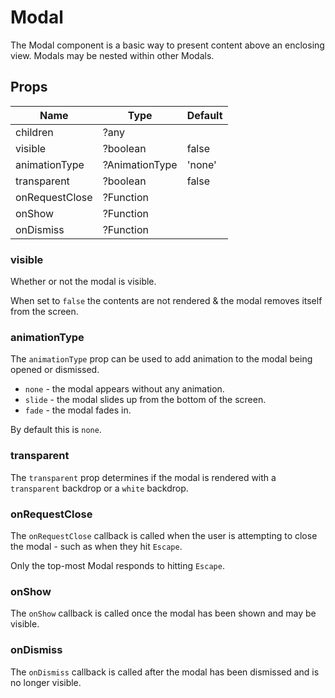 
<Meta title="Components|Modal" />

# Modal

The Modal component is a basic way to present content above an enclosing view.
Modals may be nested within other Modals.

## Props

| Name                      | Type           | Default |
| ------------------------- | -------------- | ------- |
| children                  | ?any           | |
| visible                   | ?boolean       | false |
| animationType             | ?AnimationType | 'none' |
| transparent               | ?boolean       | false |
| onRequestClose            | ?Function      | |
| onShow                    | ?Function      | |
| onDismiss                 | ?Function      | |

### visible

Whether or not the modal is visible.

When set to `false` the contents are not rendered & the modal removes itself
from the screen.

<Preview withSource='none'>
  <Story name="propsExample-visible">
    <Stories.simpleModal />
  </Story>
</Preview>

### animationType

The `animationType` prop can be used to add animation to the modal
being opened or dismissed.

* `none` - the modal appears without any animation.
* `slide` - the modal slides up from the bottom of the screen.
* `fade` - the modal fades in.

By default this is `none`.

<Preview withSource='none'>
  <Story name="propsExample-animationType">
    <Stories.animatedModal />
  </Story>
</Preview>

### transparent

The `transparent` prop determines if the modal is rendered with a `transparent` backdrop or
a `white` backdrop.

<Preview withSource='none'>
  <Story name="propsExample-transparent">
    <Stories.transparentModal />
  </Story>
</Preview>

### onRequestClose

The `onRequestClose` callback is called when the user is attempting to close the modal -
such as when they hit `Escape`.

Only the top-most Modal responds to hitting `Escape`.

<Preview withSource='none'>
  <Story name="propsExample-onRequestClose">
    <Stories.modalception />
  </Story>
</Preview>

### onShow

The `onShow` callback is called once the modal has been shown and may be visible.

### onDismiss

The `onDismiss` callback is called after the modal has been dismissed and is no longer visible.
